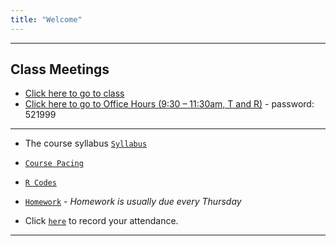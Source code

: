 ```yaml
---
title: "Welcome"
---
```


***

## **Class Meetings**

* [Click here to go to class](https://appstate.zoom.us/j/92566473682?pwd=THBIanJTa05BQm0yeS9mQnlySmVkZz09)
* [Click here to go to Office Hours (9:30 -- 11:30am, T and R)](https://appstate.zoom.us/j/93569478509?pwd=NzVYM0ladVBuU3hOZ3BGa3IrZTcydz09) - password: 521999

***

* The course syllabus  [`Syllabus`](STT4830F2020Syllabus.html) 

*  [`Course Pacing`](Assignments.html) 

* [`R Codes`](RcodesbyChapter.html)

* [`Homework`](Homework.html) - *Homework is usually due every Thursday*


* Click [`here`](https://forms.gle/Qy5JHkWDxNp5iqm2A) to record your attendance.

 <!--* [Flow Control](./Rmarkdown/FlowControl.html)-->

<!--* [The Bootstrap](./Rmarkdown/TheBootstrap.html)-->

***




